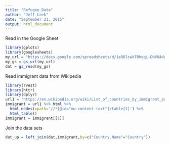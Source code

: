 ```yaml
---
title: "Refugee_Data"
author: "Jeff Leek"
date: "September 21, 2015"
output: html_document
---
```


Read in the Google Sheet

```r
library(gplots)
library(googlesheets)
my_url = "https://docs.google.com/spreadsheets/d/1eRDlcwkT0hqqi-DNVU4dgJHxKRsLYY0VAqOMjxcD2r8/pubhtml"
my_gs = gs_url(my_url)
dat = gs_read(my_gs)
```


Read immigrant data from Wikipedia

```r
library(rvest)
library(httr)
library(dplyr)
url1 = "https://en.wikipedia.org/wiki/List_of_countries_by_immigrant_population"
immigrant = url1 %>% html %>%
  html_nodes(xpath='//*[@id="mw-content-text"]/table[1]') %>%
  html_table()
immigrant = immigrant[[1]]
```


Join the data sets

```r
dat_up = left_join(dat,immigrant,by=c("Country.Name"="Country"))
```


